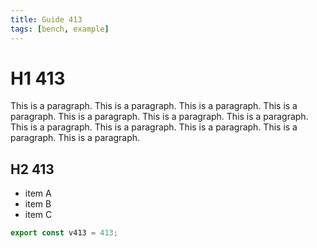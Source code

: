 ```yaml
---
title: Guide 413
tags: [bench, example]
---
```


# H1 413

This is a paragraph. This is a paragraph. This is a paragraph. This is a paragraph. This is a paragraph. This is a paragraph. This is a paragraph. This is a paragraph. This is a paragraph. This is a paragraph. This is a paragraph. This is a paragraph. 

## H2 413

- item A
- item B
- item C

```ts
export const v413 = 413;
```